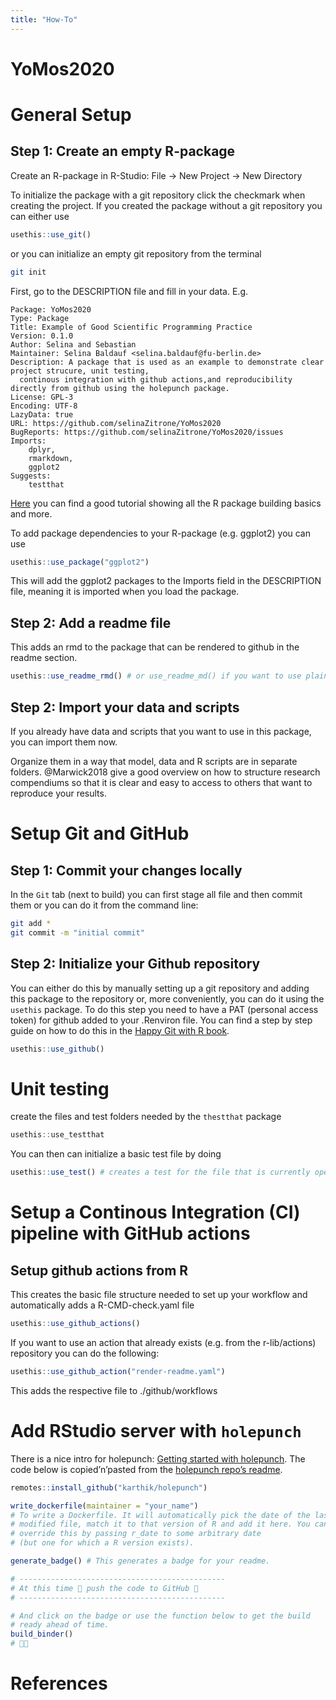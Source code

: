 ```yaml
---
title: "How-To"
---
```

# YoMos2020

# General Setup

## Step 1: Create an empty R-package
Create an R-package in R-Studio: File -> New Project -> New Directory

To initialize the package with a git repository click the checkmark when creating the project.
If you created the package without a git repository you can either use 

```r
usethis::use_git()
```
or you can initialize an empty git repository from the terminal

```sh
git init
```

First, go to the DESCRIPTION file and fill in your data. E.g.
```
Package: YoMos2020
Type: Package
Title: Example of Good Scientific Programming Practice
Version: 0.1.0
Author: Selina and Sebastian
Maintainer: Selina Baldauf <selina.baldauf@fu-berlin.de>
Description: A package that is used as an example to demonstrate clear project strucure, unit testing, 
  continous integration with github actions,and reproducibility directly from github using the holepunch package.
License: GPL-3
Encoding: UTF-8
LazyData: true
URL: https://github.com/selinaZitrone/YoMos2020
BugReports: https://github.com/selinaZitrone/YoMos2020/issues
Imports:
    dplyr,
    rmarkdown,
    ggplot2
Suggests: 
    testthat
```

[Here](https://www.youtube.com/watch?v=79s3z0gIuFU&list=PLk3B5c8iCV-T4LM0mwEyWIunIunLyEjqM&index=1) you can find a good tutorial showing all the R package building basics and more.

To add package dependencies to your R-package (e.g. ggplot2) you can use 
```r
usethis::use_package("ggplot2")
```
This will add the ggplot2 packages to the Imports field in the DESCRIPTION file, meaning it is imported when you load the package.

## Step 2: Add a readme file
This adds an rmd to the package that can be rendered to github in the readme section.
```r
usethis::use_readme_rmd() # or use_readme_md() if you want to use plain Markdown
```

## Step 2: Import your data and scripts
If you already have data and scripts that you want to use in this package, you can import them now.

Organize them in a way that model, data and R scripts are in separate folders. @Marwick2018 give a good overview on how to structure research compendiums so that it is clear and easy to access to others that want to reproduce your results.

# Setup Git and GitHub

## Step 1: Commit your changes locally

In the `Git` tab (next to build) you can first stage all file and then commit them or you can do it from the command line:

```sh
git add *
git commit -m "initial commit"
```

## Step 2: Initialize your Github repository

You can either do this by manually setting up a git repository and adding this package to the repository or, more conveniently, you can do it using the `usethis` package.
To do this step you need to have a PAT (personal access token) for github added to your .Renviron file. You can find a step by step guide on how to do this in the [Happy Git with R book](https://happygitwithr.com/github-pat.html#github-pat).

```r
usethis::use_github()
```
# Unit testing

create the files and test folders needed by the `thestthat` package

```r
usethis::use_testthat
```

You can then can initialize a basic test file by doing
```r
usethis::use_test() # creates a test for the file that is currently open in RSudio
```

# Setup a Continous Integration (CI) pipeline with GitHub actions

## Setup github actions from R

This creates the basic file structure needed to set up your workflow and automatically adds a R-CMD-check.yaml file
```r
usethis::use_github_actions()
```
If you want to use an action that already exists (e.g. from the r-lib/actions) repository you can do the following:

```r
usethis::use_github_action("render-readme.yaml")
```
This adds the respective file to ./github/workflows

# Add RStudio server with `holepunch`
There is a nice intro for holepunch: [Getting started with holepunch](https://karthik.github.io/holepunch/articles/getting_started.html).
The code below is copied'n'pasted from the [holepunch repo's readme](https://github.com/karthik/holepunch).
```r
remotes::install_github("karthik/holepunch")

write_dockerfile(maintainer = "your_name") 
# To write a Dockerfile. It will automatically pick the date of the last 
# modified file, match it to that version of R and add it here. You can 
# override this by passing r_date to some arbitrary date
# (but one for which a R version exists).

generate_badge() # This generates a badge for your readme.

# ----------------------------------------------
# At this time 🙌 push the code to GitHub 🙌
# ----------------------------------------------

# And click on the badge or use the function below to get the build 
# ready ahead of time.
build_binder()
# 🤞🚀
```


# References
